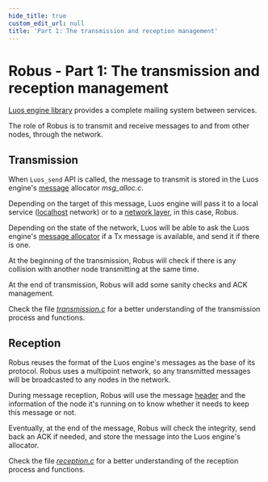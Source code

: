 ```yaml
---
hide_title: true
custom_edit_url: null
title: 'Part 1: The transmission and reception management'
---
```


# Robus - Part 1: The transmission and reception management

[Luos engine library](https://github.com/Luos-io/luos_engine) provides a complete mailing system between services.

The role of Robus is to transmit and receive messages to and from other nodes, through the network.

## Transmission

When `Luos_send` API is called, the message to transmit is stored in the Luos engine's [message](../../luos-technology/messages/index.mdx) allocator _msg_alloc.c_.

Depending on the target of this message, Luos engine will pass it to a local service ([localhost](http://localhost) network) or to a [network layer](../../luos-technology/node/luos-hal.mdx), in this case, Robus.

Depending on the state of the network, Luos will be able to ask the Luos engine's [message allocator](https://github.com/Luos-io/luos_engine/blob/main/network/robus/src/msg_alloc.c) if a Tx message is available, and send it if there is one.

At the beginning of the transmission, Robus will check if there is any collision with another node transmitting at the same time.

At the end of transmission, Robus will add some sanity checks and ACK management.

Check the file [_transmission.c_](https://github.com/Luos-io/luos_engine/blob/main/network/robus/src/transmission.c) for a better understanding of the transmission process and functions.

## Reception

Robus reuses the format of the Luos engine's messages as the base of its protocol. Robus uses a multipoint network, so any transmitted messages will be broadcasted to any nodes in the network.

During message reception, Robus will use the message [header](../../luos-technology/messages/index.mdx#header) and the information of the node it's running on to know whether it needs to keep this message or not.

Eventually, at the end of the message, Robus will check the integrity, send back an ACK if needed, and store the message into the Luos engine's allocator.

Check the file [_reception.c_](https://github.com/Luos-io/luos_engine/blob/main/network/robus/src/reception.c) for a better understanding of the reception process and functions.

